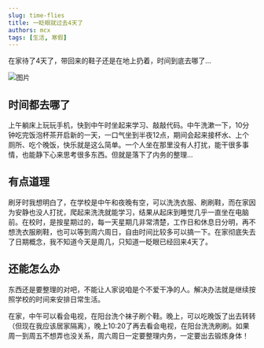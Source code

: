 ```yaml
---
slug: time-flies
title: 一眨眼就过去4天了
authors: mcx
tags: [生活, 寒假]
---
```


在家待了4天了，带回来的鞋子还是在地上扔着，时间到底去哪了...

<p align="left">
  <img src={require("./../static/img/essay/2022-01-06-1.webp").default} alt="图片"/>
</p>

## 时间都去哪了
上午躺床上玩玩手机，快到中午时坐起来学习、敲敲代码。中午洗漱一下，10分钟吃完饭泡杯茶开启新的一天，一口气坐到半夜12点，期间会起来接杯水、上个厕所、吃个晚饭，快乐就是这么简单。一个人坐在那里没有人打扰，能干很多事情，也能静下心来思考很多东西。但就是落下了内务的整理...

<!--truncate-->

## 有点道理
刷牙时我想明白了，在学校是中午和夜晚有空，可以洗洗衣服、刷刷鞋，而在家因为安静也没人打扰，爬起来洗洗就能学习，结果从起床到睡觉几乎一直坐在电脑前。在校时，是按星期过的，每一天星期几非常清楚，工作日和休息日分明，再不想洗衣服刷鞋，也可以等到周六周日，自由时间比较多可以搞一下。在家彻底失去了日期概念，我不知道今天是周几，只知道一眨眼已经回来4天了。

## 还能怎么办
东西还是要整理的对吧，不能让人家说咱是个不爱干净的人。解决办法就是继续按照学校的时间来安排日常生活。

在家，中午可以看会电视，在阳台洗个袜子刷个鞋。晚上，可以吃晚饭了出去转转（但现在我应该居家隔离），晚上10:20了再去看会电视，在阳台洗洗刷刷。如果周一到周五不想弄也没关系，周六周日一定要整理内务，一定要出去锻炼身体！